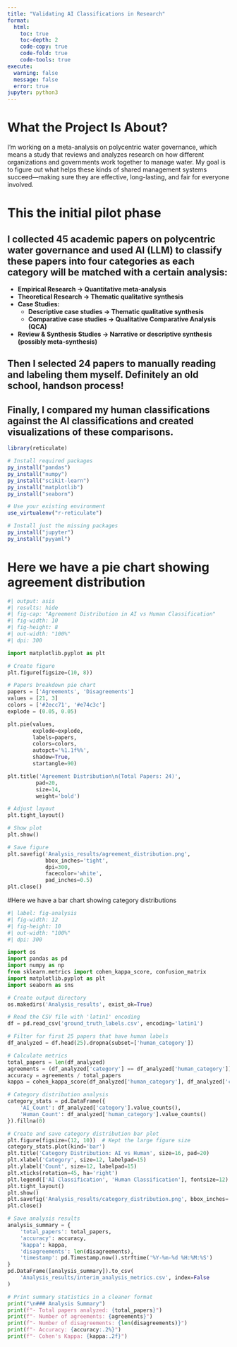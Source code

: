 ```yaml
---
title: "Validating AI Classifications in Research"
format:
  html:
    toc: true
    toc-depth: 2
    code-copy: true
    code-fold: true
    code-tools: true
execute:
  warning: false
  message: false
  error: true
jupyter: python3
---
```


# What the Project Is About?

I'm working on a meta-analysis on polycentric water governance, which means a study that reviews and analyzes research on how different organizations and governments work together to manage water. My goal is to figure out what helps these kinds of shared management systems succeed—making sure they are effective, long-lasting, and fair for everyone involved.

# This the initial pilot phase

## I collected 45 academic papers on polycentric water governance and used AI (LLM) to classify these papers into four categories as each category will be matched with a certain analysis:

-   **Empirical Research → Quantitative meta-analysis**
-   **Theoretical Research → Thematic qualitative synthesis**
-   **Case Studies:**
    -   **Descriptive case studies → Thematic qualitative synthesis**
    -   **Comparative case studies → Qualitative Comparative Analysis (QCA)**
-   **Review & Synthesis Studies → Narrative or descriptive synthesis (possibly meta-synthesis)**

## Then I selected 24 papers to manually reading and labeling them myself. Definitely an old school, handson process!

## Finally, I compared my human classifications against the AI classifications and created visualizations of these comparisons.

```r
library(reticulate)

# Install required packages
py_install("pandas")
py_install("numpy")
py_install("scikit-learn")
py_install("matplotlib")
py_install("seaborn")
```

```r
# Use your existing environment
use_virtualenv("r-reticulate")

# Install just the missing packages
py_install("jupyter")
py_install("pyyaml")

```

# Here we have a pie chart showing agreement distribution

```python
#| output: asis
#| results: hide
#| fig-cap: "Agreement Distribution in AI vs Human Classification"
#| fig-width: 10
#| fig-height: 8
#| out-width: "100%"
#| dpi: 300

import matplotlib.pyplot as plt

# Create figure
plt.figure(figsize=(10, 8))

# Papers breakdown pie chart
papers = ['Agreements', 'Disagreements']
values = [21, 3]
colors = ['#2ecc71', '#e74c3c']
explode = (0.05, 0.05)

plt.pie(values, 
        explode=explode, 
        labels=papers, 
        colors=colors, 
        autopct='%1.1f%%',
        shadow=True, 
        startangle=90)

plt.title('Agreement Distribution\n(Total Papers: 24)', 
         pad=20, 
         size=14, 
         weight='bold')

# Adjust layout
plt.tight_layout()

# Show plot
plt.show()

# Save figure
plt.savefig('Analysis_results/agreement_distribution.png', 
            bbox_inches='tight', 
            dpi=300,
            facecolor='white',
            pad_inches=0.5)
plt.close()
```

#Here we have a bar chart showing category distributions

```python
#| label: fig-analysis
#| fig-width: 12
#| fig-height: 10
#| out-width: "100%"
#| dpi: 300

import os
import pandas as pd
import numpy as np
from sklearn.metrics import cohen_kappa_score, confusion_matrix
import matplotlib.pyplot as plt
import seaborn as sns

# Create output directory
os.makedirs('Analysis_results', exist_ok=True)

# Read the CSV file with 'latin1' encoding
df = pd.read_csv('ground_truth_labels.csv', encoding='latin1')

# Filter for first 25 papers that have human labels
df_analyzed = df.head(25).dropna(subset=['human_category'])

# Calculate metrics
total_papers = len(df_analyzed)
agreements = (df_analyzed['category'] == df_analyzed['human_category']).sum()
accuracy = agreements / total_papers
kappa = cohen_kappa_score(df_analyzed['human_category'], df_analyzed['category'])

# Category distribution analysis
category_stats = pd.DataFrame({
    'AI_Count': df_analyzed['category'].value_counts(),
    'Human_Count': df_analyzed['human_category'].value_counts()
}).fillna(0)

# Create and save category distribution bar plot
plt.figure(figsize=(12, 10))  # Kept the large figure size
category_stats.plot(kind='bar')
plt.title('Category Distribution: AI vs Human', size=16, pad=20)
plt.xlabel('Category', size=12, labelpad=15)
plt.ylabel('Count', size=12, labelpad=15)
plt.xticks(rotation=45, ha='right')
plt.legend(['AI Classification', 'Human Classification'], fontsize=12)
plt.tight_layout()
plt.show()
plt.savefig('Analysis_results/category_distribution.png', bbox_inches='tight', dpi=300)
plt.close()

# Save analysis results
analysis_summary = {
    'total_papers': total_papers,
    'accuracy': accuracy,
    'kappa': kappa,
    'disagreements': len(disagreements),
    'timestamp': pd.Timestamp.now().strftime('%Y-%m-%d %H:%M:%S')
}
pd.DataFrame([analysis_summary]).to_csv(
    'Analysis_results/interim_analysis_metrics.csv', index=False
)

# Print summary statistics in a cleaner format
print("\n### Analysis Summary")
print(f"- Total papers analyzed: {total_papers}")
print(f"- Number of agreements: {agreements}")
print(f"- Number of disagreements: {len(disagreements)}")
print(f"- Accuracy: {accuracy:.2%}")
print(f"- Cohen's Kappa: {kappa:.2f}")

```
